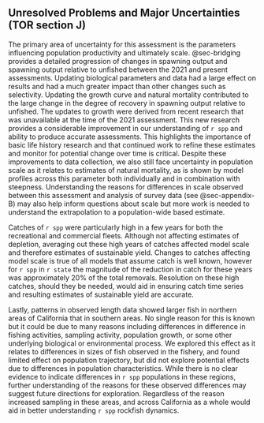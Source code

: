 ## Unresolved Problems and Major Uncertainties (TOR section J)

<!-- Describe any special issues (e.g., unbalanced or questionable data, missing survey data) that complicate scientific assessment, questions about the best model scenario. -->

The primary area of uncertainty for this assessment is the parameters influencing population productivity and ultimately scale. @sec-bridging provides a detailed progression of changes in spawning output and spawning output relative to unfished between the 2021 and present assessments.  Updating biological parameters and data had a large effect on results and had a much greater impact than other changes such as selectivity.  Updating the growth curve and natural mortality contributed to the large change in the degree of recovery in spawning output relative to unfished. The updates to growth were derived from recent research that was unavailable at the time of the 2021 assessment. This new research provides a considerable improvement in our understanding of `r spp` and ability to produce accurate assessments. This highlights the importance of basic life history research and that continued work to refine these estimates and monitor for potential change over time is critical. Despite these improvements to data collection, we also still face uncertainty in population scale as it relates to estimates of natural mortality, as is shown by model profiles across this parameter both individually and in combination with steepness. Understanding the reasons for differences in scale observed between this assessment and analysis of \gls{rov} survey data (see @sec-appendix-B) may also help inform questions about scale but more work is needed to understand the extrapolation to a population-wide based estimate.   

Catches of `r spp` were particularly high in a few years for both the recreational and commercial fleets. Although not affecting estimates of depletion, averaging out these high years of catches affected model scale and therefore estimates of sustainable yield. Changes to catches affecting model scale is true of all models that assume catch is well known, however for `r spp` in `r state` the magnitude of the reduction in catch for these years was approximately 20% of the total removals. Resolution on these high catches, should they be needed, would aid in ensuring catch time series and resulting estimates of sustainable yield are accurate.

Lastly, patterns in observed length data showed larger fish in northern areas of California that in southern areas. No single reason for this is known but it could be due to many reasons including differences in difference in fishing activities, sampling activity, population growth, or some other underlying biological or environmental process. We explored this effect as it relates to differences in sizes of fish observed in the fishery, and found limited effect on population trajectory, but did not explore potential effects due to differences in population characteristics. While there is no clear evidence to indicate differences in `r spp` populations in these regions, further understanding of the reasons for these observed differences may suggest future directions for exploration. Regardless of the reason increased sampling in these areas, and across California as a whole would aid in better understanding `r spp` rockfish dynamics. 